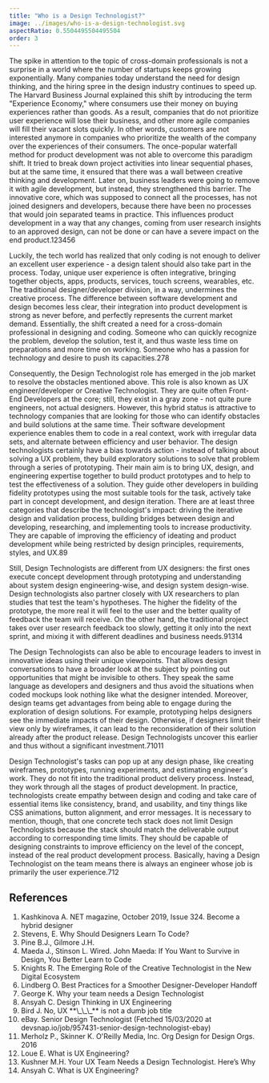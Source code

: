 ```yaml
---
title: "Who is a Design Technologist?"
image: ../images/who-is-a-design-technologist.svg
aspectRatio: 0.5504495504495504
order: 3
---
```


The spike in attention to the topic of cross-domain professionals is not a
surprise in a world where the number of startups keeps growing exponentially.
Many companies today understand the need for design thinking, and the hiring
spree in the design industry continues to speed up. The Harvard Business Journal
explained this shift by introducing the term "Experience Economy," where
consumers use their money on buying experiences rather than goods. As a result,
companies that do not prioritize user experience will lose their business, and
other more agile companies will fill their vacant slots quickly. In other words,
customers are not interested anymore in companies who prioritize the wealth of
the company over the experiences of their consumers. The once-popular waterfall
method for product development was not able to overcome this paradigm shift. It
tried to break down project activities into linear sequential phases, but at the
same time, it ensured that there was a wall between creative thinking and
development. Later on, business leaders were going to remove it with agile
development, but instead, they strengthened this barrier. The innovative core,
which was supposed to connect all the processes, has not joined designers and
developers, because there have been no processes that would join separated teams
in practice. This influences product development in a way that any changes,
coming from user research insights to an approved design, can not be done or can
have a severe impact on the end
product.<ref>1</ref><ref>2</ref><ref>3</ref><ref>4</ref><ref>5</ref><ref>6</ref>

Luckily, the tech world has realized that only coding is not enough to deliver
an excellent user experience - a design talent should also take part in the
process. Today, unique user experience is often integrative, bringing together
objects, apps, products, services, touch screens, wearables, etc. The
traditional designer/developer division, in a way, undermines the creative
process. The difference between software development and design becomes less
clear, their integration into product development is strong as never before, and
perfectly represents the current market demand. Essentially, the shift created a
need for a cross-domain professional in designing and coding. Someone who can
quickly recognize the problem, develop the solution, test it, and thus waste
less time on preparations and more time on working. Someone who has a passion
for technology and desire to push its
capacities.<ref>2</ref><ref>7</ref><ref>8</ref>

Consequently, the Design Technologist role has emerged in the job market to
resolve the obstacles mentioned above. This role is also known as UX
engineer/developer or Creative Technologist. They are quite often Front-End
Developers at the core; still, they exist in a gray zone - not quite pure
engineers, not actual designers. However, this hybrid status is attractive to
technology companies that are looking for those who can identify obstacles and
build solutions at the same time. Their software development experience enables
them to code in a real context, work with irregular data sets, and alternate
between efficiency and user behavior. The design technologists certainly have a
bias towards action - instead of talking about solving a UX problem, they build
exploratory solutions to solve that problem through a series of prototyping.
Their main aim is to bring UX, design, and engineering expertise together to
build product prototypes and to help to test the effectiveness of a solution.
They guide other developers in building fidelity prototypes using the most
suitable tools for the task, actively take part in concept development, and
design iteration. There are at least three categories that describe the
technologist's impact: driving the iterative design and validation process,
building bridges between design and developing, researching, and implementing
tools to increase productivity. They are capable of improving the efficiency of
ideating and product development while being restricted by design principles,
requirements, styles, and UX.<ref>8</ref><ref>9</ref>

Still, Design Technologists are different from UX designers: the first ones
execute concept development through prototyping and understanding about system
design engineering-wise, and design system design-wise. Design technologists
also partner closely with UX researchers to plan studies that test the team's
hypotheses. The higher the fidelity of the prototype, the more real it will feel
to the user and the better quality of feedback the team will receive. On the
other hand, the traditional project takes over user research feedback too
slowly, getting it only into the next sprint, and mixing it with different
deadlines and business needs.<ref>9</ref><ref>13</ref><ref>14</ref>

The Design Technologists can also be able to encourage leaders to invest in
innovative ideas using their unique viewpoints. That allows design conversations
to have a broader look at the subject by pointing out opportunities that might
be invisible to others. They speak the same language as developers and designers
and thus avoid the situations when coded mockups look nothing like what the
designer intended. Moreover, design teams get advantages from being able to
engage during the exploration of design solutions. For example, prototyping
helps designers see the immediate impacts of their design. Otherwise, if
designers limit their view only by wireframes, it can lead to the
reconsideration of their solution already after the product release. Design
Technologists uncover this earlier and thus without a significant
investment.<ref>7</ref><ref>10</ref><ref>11</ref>

Design Technologist's tasks can pop up at any design phase, like creating
wireframes, prototypes, running experiments, and estimating engineer's work.
They do not fit into the traditional product delivery process. Instead, they
work through all the stages of product development. In practice, technologists
create empathy between design and coding and take care of essential items like
consistency, brand, and usability, and tiny things like CSS animations, button
alignment, and error messages. It is necessary to mention, though, that one
concrete tech stack does not limit Design Technologists because the stack should
match the deliverable output according to corresponding time limits. They should
be capable of designing constraints to improve efficiency on the level of the
concept, instead of the real product development process. Basically, having a
Design Technologist on the team means there is always an engineer whose job is
primarily the user experience.<ref>7</ref><ref>12</ref>

## References

1. Kashkinova A. NET magazine, October 2019, Issue 324. Become a hybrid designer
2. <refLink href="https://careerfoundry.com/en/blog/ux-design/why-should-designers-learn-to-code/">
     Stevens, E. Why Should Designers Learn To Code?
   </refLink>
3. <refLink href="https://hbr.org/1998/07/welcome-to-the-experience-economy">
     Pine B.J., Gilmore J.H.
   </refLink>
4. <refLink href="https://www.wired.com/2017/03/john-maeda-want-survive-design-better-learn-code/">
     Maeda J., Stinson L. Wired. John Maeda: If You Want to Survive in Design,
     You Better Learn to Code
   </refLink>
5. <refLink href="https://wiprodigital.com/2017/02/14/emerging-role-creative-technologist-new-digital-ecosystem/">
     Knights R. The Emerging Role of the Creative Technologist in the New
     Digital Ecosystem
   </refLink>
6. <refLink href="https://xd.adobe.com/ideas/perspectives/leadership-insights/guide-to-smooth-designer-developer-handoffs/">
     Lindberg O. Best Practices for a Smoother Designer-Developer Handoff
   </refLink>
7. <refLink href="https://medium.com/@katie.george/why-your-team-needs-a-design-technologist-3c83d3ac18ba">
     George K. Why your team needs a Design Technologist
   </refLink>
8. <refLink href="https://medium.com/@cordovansyah/2-design-thinking-in-ux-engineering-1f047898020e">
     Ansyah C. Design Thinking in UX Engineering
   </refLink>
9. <refLink href="https://uxplanet.org/no-ux-is-not-a-dumb-job-title-927a83b37888">
     Bird J. No, UX **\_\_\_** is not a dumb job title
   </refLink>
10. eBay. Senior Design Technologist (Fetched 15/03/2020 at
    devsnap.io/job/957431-senior-design-technologist-ebay)
11. Merholz P., Skinner K. O'Reilly Media, Inc. Org Design for Design Orgs. 2016
12. <refLink href="https://medium.com/indeed-design/what-is-a-design-technologist-6431531f0d48">
      Loue E. What is UX Engineering?
    </refLink>
13. <refLink href="https://blog.prototypr.io/your-ux-team-needs-a-design-technologist-heres-why-3426be8f78a">
      Kushner M.H. Your UX Team Needs a Design Technologist. Here’s Why
    </refLink>
14. <refLink href="https://medium.com/uxelab/1-what-is-ux-engineering-269df7fcfe10">
      Ansyah C. What is UX Engineering?
    </refLink>
